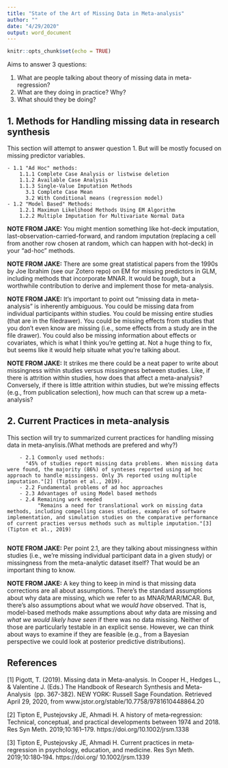 ```yaml
---
title: "State of the Art of Missing Data in Meta-analysis"
author: ""
date: "4/29/2020"
output: word_document
---
```


```r
knitr::opts_chunk$set(echo = TRUE)
```

Aims to answer 3 questions:

1. What are people talking about theory of missing data in meta-regression?
2. What are they doing in practice? Why?
3. What should they be doing?


## 1. Methods for Handling missing data in research synthesis

This section will attempt to answer question 1. But will be mostly focused on missing predictor variables. 

    - 1.1 "Ad Hoc" methods:
        1.1.1 Complete Case Analysis or listwise deletion
        1.1.2 Available Case Analysis
        1.1.3 Single-Value Imputation Methods
          3.1 Complete Case Mean
          3.2 With Conditional means (regression model)
    - 1.2 "Model Based" Methods:
        1.2.1 Maximun Likelihood Methods Using EM Algorithm
        1.2.2 Multiple Imputation for Multivariate Normal Data

**NOTE FROM JAKE:** You might mention something like hot-deck imputation, last-observation-carried-forward, and random imputation (replacing a cell from another row chosen at random, which can happen with hot-deck) in your "ad-hoc" methods.

**NOTE FROM JAKE:** There are some great statistical papers from the 1990s by Joe Ibrahim (see our Zotero repo) on EM for missing predictors in GLM, including methods that incorporate MNAR. It would be *tough*, but a worthwhile contribution to derive and implement those for meta-analysis.

**NOTE FROM JAKE:** It's important to point out "missing data in meta-analysis" is inherently ambiguous. You could be missing data from individual participants within studies. You could be missing entire studies (that are in the filedrawer). You could be missing effects from studies that you don't even know are missing (i.e., some effects from a study are in the file drawer). You could also be missing information about effects or covariates, which is what I think you're getting at. Not a huge thing to fix, but seems like it would help situate what you're talking about.

**NOTE FROM JAKE:** It strikes me there could be a neat paper to write about missingness within studies versus missingness between studies. Like, if there is attrition within studies, how does that affect a meta-analysis? Conversely, if there is little attrition within studies, but we're missing effects (e.g., from publication selection), how much can that screw up a meta-analysis?


## 2. Current Practices in meta-analysis

This section will try to summarized current practices for handling missing data in meta-anylisis.(What methods are prefered and why?)

        - 2.1 Commonly used methods: 
          "45% of studies report missing data problems. When missing data were found, the majority (86%) of synteses reported using ad hoc approach to handle missingess. Only 3% reported using multiple imputation."[2] (Tipton et al., 2019).
        - 2.2 Fundamental problems of ad hoc approaches
        - 2.3 Advantages of using Model based methods 
        - 2.4 Remaining work needed 
              "Remains a need for translational work on missing data methods, including compelling cases studies, examples of software implementation, and simulation studies on the comparative performance of current practies versus methods such as multiple imputation."[3] (Tipton et al., 2019)
              
**NOTE FROM JAKE:** Per point 2.1, are they talking about missingness within studies (i.e., we're missing individual participant data in a given study) or missingness from the meta-analytic dataset itself? That would be an important thing to know.

**NOTE FROM JAKE:** A key thing to keep in mind is that missing data corrections are all about assumptions. There's the standard assumptions about why data are missing, which we refer to as MNAR/MAR/MCAR. But, there's also assumptions about what we *would have* observed. That is, model-based methods make assumptions about *why* data are missing and *what we would likely have seen* if there was no data missing. Neither of those are particularly testable in an explicit sense. However, we can think about ways to examine if they are feasible (e.g., from a Bayesian perspective we could look at posterior predictive distributions).
              
## References

[1] Pigott, T. (2019). Missing data in Meta-analysis. In Cooper H., Hedges L., & Valentine J. (Eds.) The Handbook of Research Synthesis and Meta-Analysis  (pp. 367-382). NEW YORK: Russell Sage Foundation. Retrieved April 29, 2020, from www.jstor.org/stable/10.7758/9781610448864.20

[2] Tipton E, Pustejovsky JE, Ahmadi H. A history of meta‐regression: Technical, conceptual, and practical developments between 1974 and 2018. Res Syn Meth. 2019;10:161–179. https://doi.org/10.1002/jrsm.1338 

[3] Tipton E, Pustejovsky JE, Ahmadi H. Current practices in meta‐ regression in psychology, education, and medicine. Res Syn Meth. 2019;10:180‐194. https://doi.org/ 10.1002/jrsm.1339 



          
    




